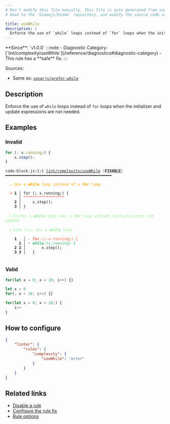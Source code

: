 ```yaml
---
# Don't modify this file manually. This file is auto generated from source, and you will lose your changes next time the website is built.
# Head to the `biomejs/biome` repository, and modify the source code in there.

title: useWhile
description: |
  Enforce the use of `while` loops instead of `for` loops when the initializer and update expressions are not needed.
---
```


<Tabs>
<TabItem label="JavaScript (and super languages)" icon="seti:javascript">
**Since**: `v1.0.0`
:::note
- Diagnostic Category: [`lint/complexity/useWhile`](/reference/diagnostics#diagnostic-category)
- This rule has a **safe** fix.
:::

Sources: 
- Same as: <a href="https://github.com/SonarSource/eslint-plugin-sonarjs/blob/HEAD/docs/rules/prefer-while.md" target="_blank"><code>sonarjs/prefer-while</code></a>

## Description
Enforce the use of `while` loops instead of `for` loops when the initializer and update expressions are not needed.

## Examples

### Invalid

```js
for (; x.running;) {
    x.step();
}
```

<pre class="language-text"><code class="language-text">code-block.js:1:1 <a href="https://biomejs.dev/linter/rules/use-while">lint/complexity/useWhile</a> <span style="color: #000; background-color: #ddd;"> FIXABLE </span> ━━━━━━━━━━━━━━━━━━━━━━━━━━━━━━━━━━━━━━━━━━━━━━━<br /><br />  <strong><span style="color: Orange;">⚠</span></strong> <span style="color: Orange;">Use a </span><span style="color: Orange;"><strong>while</strong></span><span style="color: Orange;"> loop instead of a </span><span style="color: Orange;"><strong>for</strong></span><span style="color: Orange;"> loop.</span><br />  <br />  <strong><span style="color: Tomato;">&gt;</span></strong> <strong>1 │ </strong>for (; x.running;) &#123;<br />   <strong>   │ </strong><strong><span style="color: Tomato;">^</span></strong><strong><span style="color: Tomato;">^</span></strong><strong><span style="color: Tomato;">^</span></strong><strong><span style="color: Tomato;">^</span></strong><strong><span style="color: Tomato;">^</span></strong><strong><span style="color: Tomato;">^</span></strong><strong><span style="color: Tomato;">^</span></strong><strong><span style="color: Tomato;">^</span></strong><strong><span style="color: Tomato;">^</span></strong><strong><span style="color: Tomato;">^</span></strong><strong><span style="color: Tomato;">^</span></strong><strong><span style="color: Tomato;">^</span></strong><strong><span style="color: Tomato;">^</span></strong><strong><span style="color: Tomato;">^</span></strong><strong><span style="color: Tomato;">^</span></strong><strong><span style="color: Tomato;">^</span></strong><strong><span style="color: Tomato;">^</span></strong><strong><span style="color: Tomato;">^</span></strong><br />    <strong>2 │ </strong>    x.step();<br />    <strong>3 │ </strong>&#125;<br />  <br />  <strong><span style="color: lightgreen;">ℹ</span></strong> <span style="color: lightgreen;">Prefer a </span><span style="color: lightgreen;"><strong>while</strong></span><span style="color: lightgreen;"> loop over a </span><span style="color: lightgreen;"><strong>for</strong></span><span style="color: lightgreen;"> loop without initialization and update.</span><br />  <br />  <strong><span style="color: lightgreen;">ℹ</span></strong> <span style="color: lightgreen;">Safe fix</span><span style="color: lightgreen;">: </span><span style="color: lightgreen;">Use a </span><span style="color: lightgreen;"><strong>while</strong></span><span style="color: lightgreen;"> loop.</span><br />  <br />    <strong>1</strong>  <strong> │ </strong><span style="color: Tomato;">-</span> <span style="color: Tomato;"><strong>f</strong></span><span style="color: Tomato;"><strong>o</strong></span><span style="color: Tomato;"><strong>r</strong></span><span style="color: Tomato;"><span style="opacity: 0.8;">·</span></span><span style="color: Tomato;">(</span><span style="color: Tomato;"><strong>;</strong></span><span style="color: Tomato;"><span style="opacity: 0.8;"><strong>·</strong></span></span><span style="color: Tomato;">x</span><span style="color: Tomato;">.</span><span style="color: Tomato;">r</span><span style="color: Tomato;">u</span><span style="color: Tomato;">n</span><span style="color: Tomato;">n</span><span style="color: Tomato;">i</span><span style="color: Tomato;">n</span><span style="color: Tomato;">g</span><span style="color: Tomato;"><strong>;</strong></span><span style="color: Tomato;">)</span><span style="color: Tomato;"><span style="opacity: 0.8;">·</span></span><span style="color: Tomato;">&#123;</span><br />      <strong>1</strong><strong> │ </strong><span style="color: MediumSeaGreen;">+</span> <span style="color: MediumSeaGreen;"><strong>w</strong></span><span style="color: MediumSeaGreen;"><strong>h</strong></span><span style="color: MediumSeaGreen;"><strong>i</strong></span><span style="color: MediumSeaGreen;"><strong>l</strong></span><span style="color: MediumSeaGreen;"><strong>e</strong></span><span style="color: MediumSeaGreen;"><span style="opacity: 0.8;">·</span></span><span style="color: MediumSeaGreen;">(</span><span style="color: MediumSeaGreen;">x</span><span style="color: MediumSeaGreen;">.</span><span style="color: MediumSeaGreen;">r</span><span style="color: MediumSeaGreen;">u</span><span style="color: MediumSeaGreen;">n</span><span style="color: MediumSeaGreen;">n</span><span style="color: MediumSeaGreen;">i</span><span style="color: MediumSeaGreen;">n</span><span style="color: MediumSeaGreen;">g</span><span style="color: MediumSeaGreen;">)</span><span style="color: MediumSeaGreen;"><span style="opacity: 0.8;">·</span></span><span style="color: MediumSeaGreen;">&#123;</span><br />    <strong>2</strong> <strong>2</strong><strong> │ </strong>      x.step();<br />    <strong>3</strong> <strong>3</strong><strong> │ </strong>  &#125;<br />  <br /></code></pre>

### Valid

```js
for(let x = 0; x < 10; i++) {}
```

```js
let x = 0
for(; x < 10; i++) {}
```

```js
for(let x = 0; x < 10;) {
    i++
}
```

## How to configure
```json title="biome.json"
{
	"linter": {
		"rules": {
			"complexity": {
				"useWhile": "error"
			}
		}
	}
}

```
## Related links

- [Disable a rule](/linter/#disable-a-lint-rule)
- [Configure the rule fix](/linter#configure-the-rule-fix)
- [Rule options](/linter/#rule-options)

</TabItem>
</Tabs>

